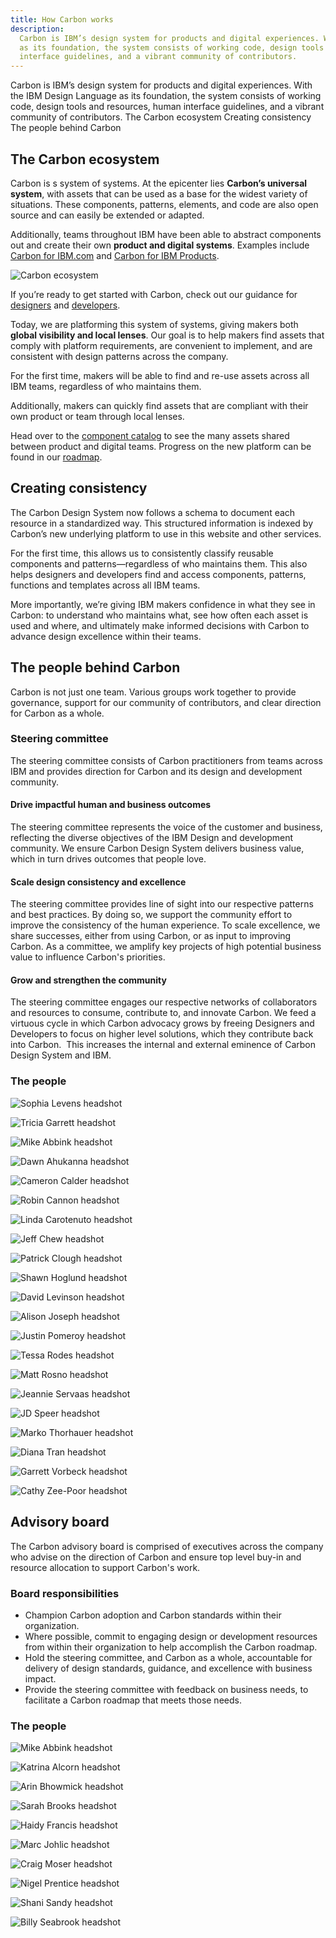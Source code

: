 ```yaml
---
title: How Carbon works
description:
  Carbon is IBM’s design system for products and digital experiences. With the IBM Design Language
  as its foundation, the system consists of working code, design tools and resources, human
  interface guidelines, and a vibrant community of contributors.
---
```



<PageDescription>
  Carbon is IBM’s design system for products and digital experiences. With the IBM Design Language
  as its foundation, the system consists of working code, design tools and resources, human
  interface guidelines, and a vibrant community of contributors.
</PageDescription>

<AnchorLinks>
  <AnchorLink>The Carbon ecosystem</AnchorLink>
  <AnchorLink>Creating consistency </AnchorLink>
  <AnchorLink>The people behind Carbon</AnchorLink>
</AnchorLinks>

## The Carbon ecosystem

Carbon is s system of systems. At the epicenter lies **Carbon’s universal system**, with assets that
can be used as a base for the widest variety of situations. These components, patterns, elements,
and code are also open source and can easily be extended or adapted.

Additionally, teams throughout IBM have been able to abstract components out and create their own
**product and digital systems**. Examples include
[Carbon for IBM.com](https://www.ibm.com/standards/carbon/) and
[Carbon for IBM Products](https://pages.github.ibm.com/cdai-design/pal/).

![Carbon ecosystem](/about-carbon/ecosystem.png)

If you’re ready to get started with Carbon, check out our guidance for
[designers](/designing/get-started) and [developers](/developing/get-started).

Today, we are platforming this system of systems, giving makers both **global visibility and local
lenses**. Our goal is to help makers find assets that comply with platform requirements, are
convenient to implement, and are consistent with design patterns across the company.

For the first time, makers will be able to find and re-use assets across all IBM teams, regardless
of who maintains them.

Additionally, makers can quickly find assets that are compliant with their own product or team
through local lenses.

Head over to the [component catalog](/components) to see the many assets shared between product and
digital teams. Progress on the new platform can be found in our
[roadmap](/about-carbon/platform-roadmap).

## Creating consistency

The Carbon Design System now follows a schema to document each resource in a standardized way. This
structured information is indexed by Carbon’s new underlying platform to use in this website and
other services.

For the first time, this allows us to consistently classify reusable components and
patterns—regardless of who maintains them. This also helps designers and developers find and access
components, patterns, functions and templates across all IBM teams.

More importantly, we’re giving IBM makers confidence in what they see in Carbon: to understand who
maintains what, see how often each asset is used and where, and ultimately make informed decisions
with Carbon to advance design excellence within their teams.

## The people behind Carbon

Carbon is not just one team. Various groups work together to provide governance, support for our
community of contributors, and clear direction for Carbon as a whole.

### Steering committee

The steering committee consists of Carbon practitioners from teams across IBM and provides direction
for Carbon and its design and development community.

<Grid className={section}>
<Column md={2} lg={4}>

#### Drive impactful human and business outcomes

</Column>
<Column md={6} lg={8}>

The steering committee represents the voice of the customer and business, reflecting the diverse
objectives of the IBM Design and development community. We ensure Carbon Design System delivers
business value, which in turn drives outcomes that people love.

</Column>
</Grid>

<Grid className={section}>
<Column md={2} lg={4}>

#### Scale design consistency and excellence

</Column>
<Column md={6} lg={8}>

The steering committee provides line of sight into our respective patterns and best practices. By
doing so, we support the community effort to improve the consistency of the human experience. To
scale excellence, we share successes, either from using Carbon, or as input to improving Carbon. As
a committee, we amplify key projects of high potential business value to influence Carbon's
priorities.

</Column>
</Grid>

<Grid className={section}>
<Column md={2} lg={4}>

#### Grow and strengthen the community

</Column>
<Column md={6} lg={8}>

The steering committee engages our respective networks of collaborators and resources to consume,
contribute to, and innovate Carbon. We feed a virtuous cycle in which Carbon advocacy grows by
freeing Designers and Developers to focus on higher level solutions, which they contribute back into
Carbon.  This increases the internal and external eminence of Carbon Design System and IBM.

</Column>
</Grid>

### The people

<Grid condensed>
<Profile name="Sophia Levens" title="Executive Director of Design, IBM Sterling; Chair, Steering committee">

![Sophia Levens headshot](/about-carbon/team/levens_sophia.png)

</Profile>
<Profile name="Tricia Garrett" title="Design Principal, Master Inventor, Watson Health; Co-chair, Steering committee">

![Tricia Garrett headshot](/about-carbon/team/garrett_tricia.png)

</Profile>
<Profile name="Mike Abbink" title="IBM Distinguished Designer, Carbon">

![Mike Abbink headshot](/about-carbon/team/abbink_mike.png)

</Profile>
<Profile name="Dawn Ahukanna" title="Design Principal, Technology Support Services (GTS/TSS)">

![Dawn Ahukanna headshot](/about-carbon/team/ahukanna_dawn.png)

</Profile>
<Profile name="Cameron Calder" title="IBM Design Principal, IBM Cloud and Cognitive Software">

![Cameron Calder headshot](/about-carbon/team/calder_cameron.png)

</Profile>
<Profile name="Robin Cannon" title="Global Director of Design Systems, IBM iX">

![Robin Cannon headshot](/about-carbon/team/cannon_robin.png)

</Profile>
<Profile name="Linda Carotenuto" title="Product Manager, Digital Design Squad, Carbon for IBM.com">

![Linda Carotenuto headshot](/about-carbon/team/carotenuto_linda.png)

</Profile>
<Profile name="Jeff Chew" title="Senior Experience Technology Manager, IBM Cloud and Cognitive Software">

![Jeff Chew headshot](/about-carbon/team/chew_jeff.png)

</Profile>
<Profile name="Patrick Clough" title="Design System Enablement Lead, CIO Design, Finance and Operations">

![Patrick Clough headshot](/about-carbon/team/clough_patrick.png)

</Profile>
<Profile name="Shawn Hoglund" title="Experience Lead, CHQ Digital Marketing">

![Shawn Hoglund headshot](/about-carbon/team/hoglund_shawn.png)

</Profile>
<Profile name="David Levinson" title="IBM Design Principal, IBM Cloud and Cognitive Software">

![David Levinson headshot](/about-carbon/team/levinson_david.png)

</Profile>
<Profile name="Alison Joseph" title="Development Manager, Carbon">

![Alison Joseph headshot](/about-carbon/team/joseph_alison.png)

</Profile>
<Profile name="Justin Pomeroy" title="IBM Cloud Kubernetes Service UI">

![Justin Pomeroy headshot](/about-carbon/team/pomeroy_justin.png)

</Profile>
<Profile name="Tessa Rodes" title="Senior Design Manager, IBM Cloud">

![Tessa Rodes headshot](/about-carbon/team/rodes_tessa.png)

</Profile>
<Profile name="Matt Rosno" title="Product Manager, Carbon">

![Matt Rosno headshot](/about-carbon/team/rosno_matt.png)

</Profile>
<Profile name="Jeannie Servaas" title="IBM Design Principal, Carbon">

![Jeannie Servaas headshot](/about-carbon/team/servaas_jean.png)

</Profile>
<Profile name="JD Speer" title="Design Lead, IBM Storage">

![JD Speer headshot](/about-carbon/team/speer_jd.png)

</Profile>
<Profile name="Marko Thorhauer" title="Executive Creative Director, IBM Design Principal, IBM iX">

![Marko Thorhauer headshot](/about-carbon/team/thorhauer_marko.png)

</Profile>
<Profile name="Diana Tran" title="Visual Design Practice Lead, IBM Sterling">

![Diana Tran headshot](/about-carbon/team/tran_diana.png)

</Profile>
<Profile name="Garrett Vorbeck" title="Front-end Developer, IBM Systems">

![Garrett Vorbeck headshot](/about-carbon/team/vorbeck_garrett.png)

</Profile>
<Profile name="Cathy Zee-Poor" title="Creative Director for IBM Z Systems">

![Cathy Zee-Poor headshot](/about-carbon/team/zee-poor_cathy.png)

</Profile>
</Grid>

## Advisory board

The Carbon advisory board is comprised of executives across the company who advise on the direction
of Carbon and ensure top level buy-in and resource allocation to support Carbon's work.

### Board responsibilities

- Champion Carbon adoption and Carbon standards within their organization.
- Where possible, commit to engaging design or development resources from within their organization
  to help accomplish the Carbon roadmap.
- Hold the steering committee, and Carbon as a whole, accountable for delivery of design standards,
  guidance, and excellence with business impact.
- Provide the steering committee with feedback on business needs, to facilitate a Carbon roadmap
  that meets those needs.

### The people

<Grid condensed>

<Profile name="Mike Abbink" title="Executive Creative Director, Design, IBM Distinguished Designer">

![Mike Abbink headshot](/about-carbon/team/abbink_mike.png)

</Profile>
<Profile name="Katrina Alcorn" title="General Manager of Design, Cloud and Cognitive Software">

![Katrina Alcorn headshot](/about-carbon/team/alcorn_katrina.png)

</Profile>
<Profile name="Arin Bhowmick" title="Vice President and Chief Design Officer, Cloud and Cognitive Software">

![Arin Bhowmick headshot](/about-carbon/team/bhowmick_arin.png)

</Profile>
<Profile name="Sarah Brooks" title="Director, Design, Design Program Office, IBM Distinguished Designer">

![Sarah Brooks headshot](/about-carbon/team/brooks_sarah.png)

</Profile>
<Profile name="Haidy Francis" title="Design Executive, IBM Security">

![Haidy Francis headshot](/about-carbon/team/francis_haidy.png)

</Profile>
<Profile name="Marc Johlic" title="Product Manager, IBM Accessibility">

![Marc Johlic headshot](/about-carbon/team/johlic_marc.png)

</Profile>
<Profile name="Craig Moser" title="Vice President of Design and Usability, AI Applications">

![Craig Moser headshot](/about-carbon/team/moser_craig.png)

</Profile>
<Profile name="Nigel Prentice" title="Design Director, Digital Growth and Commerce">

![Nigel Prentice headshot](/about-carbon/team/prentice_nigel.png)

</Profile>
<Profile name="Shani Sandy" title="Executive Design Practice Leader, Director IBM Z">

![Shani Sandy headshot](/about-carbon/team/sandy_shani.png)

</Profile>
<Profile name="Billy Seabrook" title="Global Chief Creative Officer, IBM iX">

![Billy Seabrook headshot](/about-carbon/team/seabrook_billy.png)

</Profile>
</Grid>
